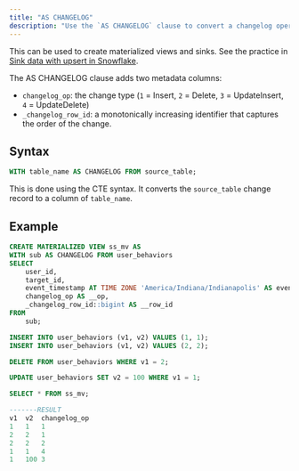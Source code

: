 ```yaml
---
title: "AS CHANGELOG"
description: "Use the `AS CHANGELOG` clause to convert a changelog operation in a stream into a column."
---
```


This can be used to create materialized views and sinks. See the practice in [Sink data with upsert in Snowflake](/integrations/destinations/snowflake#sink-data-with-upsert).

The AS CHANGELOG clause adds two metadata columns:

- `changelog_op`: the change type (`1` = Insert, `2` = Delete, `3` = UpdateInsert, `4` = UpdateDelete)  
- `_changelog_row_id`: a monotonically increasing identifier that captures the order of the change.

## Syntax

```sql
WITH table_name AS CHANGELOG FROM source_table;
```

This is done using the CTE syntax. It converts the `source_table` change record to a column of `table_name`.

## Example

```sql Create MV
CREATE MATERIALIZED VIEW ss_mv AS
WITH sub AS CHANGELOG FROM user_behaviors
SELECT
    user_id,
    target_id,
    event_timestamp AT TIME ZONE 'America/Indiana/Indianapolis' AS event_timestamp,
    changelog_op AS __op,
    _changelog_row_id::bigint AS __row_id
FROM
    sub;
```

```sql Changelog operation
INSERT INTO user_behaviors (v1, v2) VALUES (1, 1);
INSERT INTO user_behaviors (v1, v2) VALUES (2, 2);

DELETE FROM user_behaviors WHERE v1 = 2;

UPDATE user_behaviors SET v2 = 100 WHERE v1 = 1;

```

```sql Query MV
SELECT * FROM ss_mv;

-------RESULT
v1  v2  changelog_op
1   1   1
2   2   1
2   2   2
1   1   4
1   100 3
```
